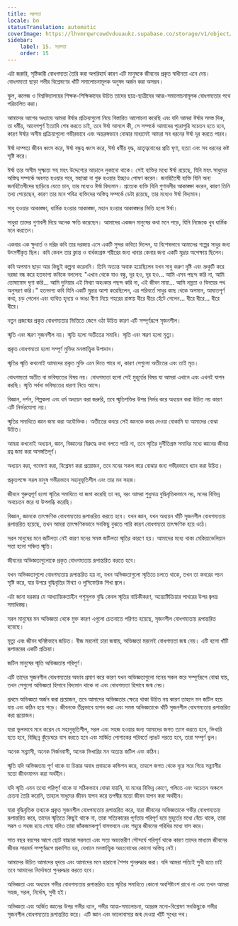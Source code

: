 ```yaml
---
title: সরলতা
locale: bn
statusTranslation: automatic
coverImage: https://lhvmrqwrcowdvduuaukz.supabase.co/storage/v1/object/public/strapi-uploads/small_cover-educacion-fundamental.webp-2d51a7828a2b1309555be27f7e2a61a0.webp
sidebar:
    label: 15. সরলতা
    order: 15
---
```

এটা জরুরি, সৃষ্টিকারী বোধগম্যতা তৈরি করা অপরিহার্য কারণ এটি মানুষকে জীবনের প্রকৃত স্বাধীনতা এনে দেয়। বোধগম্যতা ছাড়া গভীর বিশ্লেষণের খাঁটি সমালোচনামূলক অনুষদ অর্জন করা অসম্ভব।

স্কুল, কলেজ ও বিশ্ববিদ্যালয়ের শিক্ষক-শিক্ষিকাদের উচিত তাদের ছাত্র-ছাত্রীদের আত্ম-সমালোচনামূলক বোধগম্যতার পথে পরিচালিত করা।

আমাদের আগের অধ্যায়ে আমরা ঈর্ষার প্রক্রিয়াগুলো নিয়ে বিস্তারিত আলোচনা করেছি এবং যদি আমরা ঈর্ষার সমস্ত দিক, তা ধর্মীয়, আবেগপূর্ণ ইত্যাদি শেষ করতে চাই, তবে ঈর্ষা আসলে কী, সে সম্পর্কে আমাদের পুরোপুরি সচেতন হতে হবে, কারণ ঈর্ষার অসীম প্রক্রিয়াগুলো গভীরভাবে এবং অন্তরঙ্গভাবে বোঝার মাধ্যমেই আমরা সব ধরনের ঈর্ষা দূর করতে পারব।

ঈর্ষা দাম্পত্য জীবন ধ্বংস করে, ঈর্ষা বন্ধুত্ব ধ্বংস করে, ঈর্ষা ধর্মীয় যুদ্ধ, ভ্রাতৃত্ববোধের প্রতি ঘৃণা, হত্যা এবং সব ধরনের কষ্ট সৃষ্টি করে।

ঈর্ষা তার অসীম সূক্ষ্মতা সহ মহৎ উদ্দেশ্যের আড়ালে লুকানো থাকে। সেই ব্যক্তির মধ্যে ঈর্ষা রয়েছে, যিনি মহৎ সাধুদের অস্তিত্ব সম্পর্কে অবগত হওয়ার পরে, মহাত্মা বা গুরু হওয়ার ইচ্ছাও পোষণ করেন। জনহিতৈষী ব্যক্তি যিনি অন্য জনহিতৈষীদের ছাড়িয়ে যেতে চান, তার মধ্যেও ঈর্ষা বিদ্যমান। প্রত্যেক ব্যক্তি যিনি গুণাবলীর আকাঙ্ক্ষা করেন, কারণ তিনি তথ্য পেয়েছেন, কারণ তার মনে পবিত্র ব্যক্তিদের অস্তিত্ব সম্পর্কে ডেটা রয়েছে, তার মধ্যেও ঈর্ষা বিদ্যমান।

সাধু হওয়ার আকাঙ্ক্ষা, ধার্মিক হওয়ার আকাঙ্ক্ষা, মহান হওয়ার আকাঙ্ক্ষার ভিত্তি হলো ঈর্ষা।

সাধুরা তাদের গুণাবলী দিয়ে অনেক ক্ষতি করেছেন। আমাদের একজন মানুষের কথা মনে পড়ে, যিনি নিজেকে খুব ধার্মিক মনে করতেন।

একবার এক ক্ষুধার্ত ও দরিদ্র কবি তার দরজায় এসে একটি সুন্দর কবিতা দিলেন, যা বিশেষভাবে আমাদের গল্পের সাধুর জন্য উৎসর্গীকৃত ছিল। কবি কেবল তার ক্লান্ত ও বার্ধক্যগ্রস্ত শরীরের জন্য খাবার কেনার জন্য একটি মুদ্রার অপেক্ষায় ছিলেন।

কবি অপমান ছাড়া আর কিছুই কল্পনা করেননি। তিনি অত্যন্ত অবাক হয়েছিলেন যখন সাধু করুণ দৃষ্টি এবং ভ্রুকুটি করে দরজা বন্ধ করে হতভাগ্য কবিকে বললেন: "এখান থেকে যাও বন্ধু, দূর হও, দূর হও... আমি এসব পছন্দ করি না, আমি তোষামোদ ঘৃণা করি... আমি দুনিয়ার এই মিথ্যা অহংকার পছন্দ করি না, এই জীবন মায়া... আমি নম্রতা ও বিনয়ের পথ অনুসরণ করি।" হতভাগ্য কবি যিনি একটি মুদ্রার আশা করেছিলেন, এর পরিবর্তে সাধুর কাছ থেকে অপমান, আঘাতপূর্ণ কথা, চড় পেলেন এবং ব্যথিত হৃদয়ে ও ভাঙা বীণা নিয়ে শহরের রাস্তায় ধীরে ধীরে হেঁটে গেলেন... ধীরে ধীরে... ধীরে ধীরে।

নতুন প্রজন্মের প্রকৃত বোধগম্যতার ভিত্তিতে জেগে ওঠা উচিত কারণ এটি সম্পূর্ণরূপে সৃজনশীল।

স্মৃতি এবং স্মরণ সৃজনশীল নয়। স্মৃতি হলো অতীতের সমাধি। স্মৃতি এবং স্মরণ হলো মৃত্যু।

প্রকৃত বোধগম্যতা হলো সম্পূর্ণ মুক্তির মনস্তাত্ত্বিক উপাদান।

স্মৃতির স্মৃতি কখনোই আমাদের প্রকৃত মুক্তি এনে দিতে পারে না, কারণ সেগুলো অতীতের এবং তাই মৃত।

বোধগম্যতা অতীত বা ভবিষ্যতের বিষয় নয়। বোধগম্যতা হলো সেই মুহূর্তের বিষয় যা আমরা এখানে এবং এখনই যাপন করছি। স্মৃতি সর্বদা ভবিষ্যতের ধারণা নিয়ে আসে।

বিজ্ঞান, দর্শন, শিল্পকলা এবং ধর্ম অধ্যয়ন করা জরুরি, তবে স্মৃতিশক্তির উপর নির্ভর করে অধ্যয়ন করা উচিত নয় কারণ এটি নির্ভরযোগ্য নয়।

স্মৃতির সমাধিতে জ্ঞান জমা করা অযৌক্তিক। অতীতের কবরে সেই জ্ঞানকে কবর দেওয়া বোকামি যা আমাদের বোঝা উচিত।

আমরা কখনোই অধ্যয়ন, জ্ঞান, বিজ্ঞানের বিরুদ্ধে কথা বলতে পারি না, তবে স্মৃতির দুর্নীতিগ্রস্ত সমাধির মধ্যে জ্ঞানের জীবন্ত রত্ন জমা করা অসঙ্গতিপূর্ণ।

অধ্যয়ন করা, গবেষণা করা, বিশ্লেষণ করা প্রয়োজন, তবে মনের সকল স্তরে বোঝার জন্য গভীরভাবে ধ্যান করা উচিত।

প্রকৃতপক্ষে সরল মানুষ গভীরভাবে সহানুভূতিশীল এবং তার মন সহজ।

জীবনে গুরুত্বপূর্ণ হলো স্মৃতির সমাধিতে যা জমা করেছি তা নয়, বরং আমরা শুধুমাত্র বুদ্ধিবৃত্তিকভাবে নয়, মনের বিভিন্ন অবচেতন স্তরে যা উপলব্ধি করেছি।

বিজ্ঞান, জ্ঞানকে তাৎক্ষণিক বোধগম্যতায় রূপান্তরিত করতে হবে। যখন জ্ঞান, যখন অধ্যয়ন খাঁটি সৃজনশীল বোধগম্যতায় রূপান্তরিত হয়েছে, তখন আমরা তাৎক্ষণিকভাবে সবকিছু বুঝতে পারি কারণ বোধগম্যতা তাৎক্ষণিক হয়ে ওঠে।

সরল মানুষের মনে জটিলতা নেই কারণ মনের সমস্ত জটিলতা স্মৃতির কারণে হয়। আমাদের মধ্যে থাকা মেকিয়াভেলিয়ান সত্তা হলো সঞ্চিত স্মৃতি।

জীবনের অভিজ্ঞতাগুলোকে প্রকৃত বোধগম্যতায় রূপান্তরিত করতে হবে।

যখন অভিজ্ঞতাগুলো বোধগম্যতায় রূপান্তরিত হয় না, যখন অভিজ্ঞতাগুলো স্মৃতিতে চলতে থাকে, তখন তা কবরের পচন সৃষ্টি করে, যার উপরে বুদ্ধিবৃত্তির মিথ্যা ও লুসিফেরিক শিখা জ্বলে।

এটা জানা দরকার যে আধ্যাত্মিকতাহীন পশুসুলভ বুদ্ধি কেবল স্মৃতির বাচিকীকরণ, অন্ত্যেষ্টিক্রিয়ার পাথরের উপর জ্বলন্ত সমাধিস্তম্ভ।

সরল মানুষের মন অভিজ্ঞতা থেকে মুক্ত কারণ এগুলো চেতনাতে পরিণত হয়েছে, সৃজনশীল বোধগম্যতায় রূপান্তরিত হয়েছে।

মৃত্যু এবং জীবন ঘনিষ্ঠভাবে জড়িত। বীজ মরলেই চারা জন্মায়, অভিজ্ঞতা মরলেই বোধগম্যতা জন্ম নেয়। এটি হলো খাঁটি রূপান্তরের একটি প্রক্রিয়া।

জটিল মানুষের স্মৃতি অভিজ্ঞতায় পরিপূর্ণ।

এটি তাদের সৃজনশীল বোধগম্যতার অভাব প্রমাণ করে কারণ যখন অভিজ্ঞতাগুলো মনের সকল স্তরে সম্পূর্ণরূপে বোঝা যায়, তখন সেগুলো অভিজ্ঞতা হিসাবে বিদ্যমান থাকে না এবং বোধগম্যতা হিসাবে জন্ম নেয়।

প্রথমে অভিজ্ঞতা অর্জন করা প্রয়োজন, তবে আমাদের অভিজ্ঞতার ক্ষেত্রে থাকা উচিত নয় কারণ তাহলে মন জটিল হয়ে যায় এবং কঠিন হয়ে পড়ে। জীবনকে তীব্রভাবে যাপন করা এবং সমস্ত অভিজ্ঞতাকে খাঁটি সৃজনশীল বোধগম্যতায় রূপান্তরিত করা প্রয়োজন।

যারা ভুলভাবে মনে করেন যে সহানুভূতিশীল, সরল এবং সহজ হওয়ার জন্য আমাদের জগত ত্যাগ করতে হবে, ভিখারি হতে হবে, বিচ্ছিন্ন কুঁড়েঘরে বাস করতে হবে এবং মার্জিত পোশাকের পরিবর্তে ল্যাঙট পরতে হবে, তারা সম্পূর্ণ ভুল।

অনেক সন্ন্যাসী, অনেক নির্জনবাসী, অনেক ভিখারির মন অত্যন্ত জটিল এবং কঠিন।

স্মৃতি যদি অভিজ্ঞতায় পূর্ণ থাকে যা চিন্তার অবাধ প্রবাহকে কন্ডিশন করে, তাহলে জগত থেকে দূরে সরে গিয়ে সন্ন্যাসীর মতো জীবনযাপন করা অর্থহীন।

যদি স্মৃতি এমন তথ্যে পরিপূর্ণ থাকে যা সঠিকভাবে বোঝা যায়নি, যা মনের বিভিন্ন কোণে, গলিতে এবং অচেতন অঞ্চলে চেতনা তৈরি করেনি, তাহলে সাধুদের জীবন যাপন করে তপস্বীর মতো জীবন যাপন করা অর্থহীন।

যারা বুদ্ধিবৃত্তিক তথ্যকে প্রকৃত সৃজনশীল বোধগম্যতায় রূপান্তরিত করে, যারা জীবনের অভিজ্ঞতাকে গভীর বোধগম্যতায় রূপান্তরিত করে, তাদের স্মৃতিতে কিছুই থাকে না, তারা সত্যিকারের পূর্ণতায় পরিপূর্ণ হয়ে মুহূর্তের মধ্যে বেঁচে থাকে, তারা সরল ও সহজ হয়ে গেছে যদিও তারা জাঁকজমকপূর্ণ বাসভবনে এবং শহুরে জীবনের পরিধির মধ্যে বাস করে।

সাত বছর বয়সের আগে ছোট বাচ্চারা সরলতা এবং সত্য অভ্যন্তরীণ সৌন্দর্যে পরিপূর্ণ থাকে কারণ তাদের মাধ্যমে জীবনের জীবন্ত সারমর্ম সম্পূর্ণরূপে প্রকাশিত হয়, যেখানে মনস্তাত্ত্বিক অহংবোধের কোনো অস্তিত্ব নেই।

আমাদের উচিত আমাদের হৃদয়ে এবং আমাদের মনে হারানো শৈশব পুনরুদ্ধার করা। যদি আমরা সত্যিই সুখী হতে চাই তবে আমাদের নির্দোষতা পুনরুদ্ধার করতে হবে।

অভিজ্ঞতা এবং অধ্যয়ন গভীর বোধগম্যতায় রূপান্তরিত হয়ে স্মৃতির সমাধিতে কোনো অবশিষ্টাংশ রাখে না এবং তখন আমরা সহজ, সরল, নির্দোষ, সুখী হই।

অভিজ্ঞতা এবং অর্জিত জ্ঞানের উপর গভীর ধ্যান, গভীর আত্ম-সমালোচনা, অন্তরঙ্গ মনো-বিশ্লেষণ সবকিছুকে গভীর সৃজনশীল বোধগম্যতায় রূপান্তরিত করে। এটি জ্ঞান এবং ভালোবাসার জন্ম দেওয়া খাঁটি সুখের পথ।

